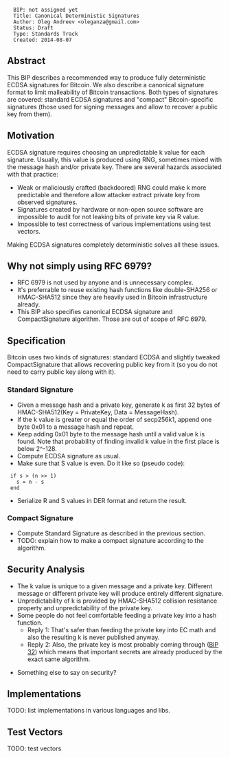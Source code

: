 <pre>
  BIP: not assigned yet
  Title: Canonical Deterministic Signatures
  Author: Oleg Andreev <oleganza@gmail.com>
  Status: Draft
  Type: Standards Track
  Created: 2014-08-07
</pre>

==Abstract==

This BIP describes a recommended way to produce fully deterministic ECDSA signatures for Bitcoin.
We also describe a canonical signature format to limit malleability of Bitcoin transactions.
Both types of signatures are covered: standard ECDSA signatures and "compact" Bitcoin-specific signatures 
(those used for signing messages and allow to recover a public key from them).


==Motivation==

ECDSA signature requires choosing an unpredictable k value for each signature. Usually, this value is produced using RNG, sometimes mixed with the message hash and/or private key. There are several hazards associated with that practice:

* Weak or maliciously crafted (backdoored) RNG could make k more predictable and therefore allow attacker extract private key from observed signatures.
* Signatures created by hardware or non-open source software are impossible to audit for not leaking bits of private key via R value.
* Impossible to test correctness of various implementations using test vectors.

Making ECDSA signatures completely deterministic solves all these issues.


==Why not simply using RFC 6979?==

* RFC 6979 is not used by anyone and is unnecessary complex.
* It's preferrable to reuse existing hash functions like double-SHA256 or HMAC-SHA512 since they are heavily used in Bitcoin infrastructure already.
* This BIP also specifies canonical ECDSA signature and CompactSignature algorithm. Those are out of scope of RFC 6979.


==Specification==

Bitcoin uses two kinds of signatures: standard ECDSA and slightly tweaked CompactSignature that allows recovering public key from it (so you do not need to carry public key along with it).


===Standard Signature===

* Given a message hash and a private key, generate k as first 32 bytes of HMAC-SHA512(Key = PrivateKey, Data = MessageHash).
* If the k value is greater or equal the order of secp256k1, append one byte 0x01 to a message hash and repeat.
* Keep adding 0x01 byte to the message hash until a valid value k is found. Note that probability of finding invalid k value in the first place is below 2^-128.
* Compute ECDSA signature as usual.
* Make sure that S value is even. Do it like so (pseudo code):

  if s > (n >> 1)
    s = n - s
  end

* Serialize R and S values in DER format and return the result.

===Compact Signature===

* Compute Standard Signature as described in the previous section.
* TODO: explain how to make a compact signature according to the algorithm.


==Security Analysis==

* The k value is unique to a given message and a private key. Different message or different private key will produce entirely different signature.
* Unpredictability of k is provided by HMAC-SHA512 collision resistance property and unpredictability of the private key.
* Some people do not feel comfortable feeding a private key into a hash function.
** Reply 1: That's safer than feeding the private key into EC math and also the resulting k is never published anyway. 
** Reply 2: Also, the private key is most probably coming through ([[bip-0032.mediawiki|BIP 32]]) which means that important secrets are already produced by the exact same algorithm.

* Something else to say on security?


==Implementations==

TODO: list implementations in various languages and libs.


==Test Vectors==

TODO: test vectors